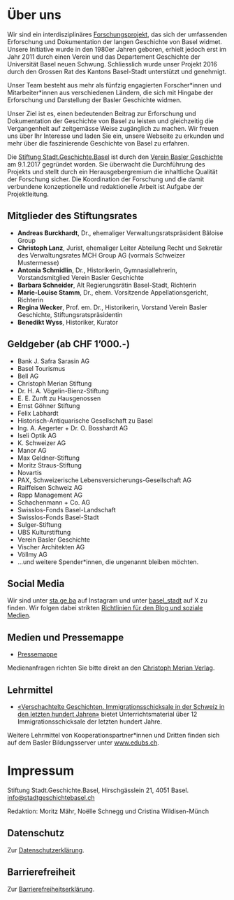 # Über uns

Wir sind ein interdisziplinäres <a href="https://stadtgeschichtebasel.ch/projekt" target="_blank">Forschungsprojekt</a>, das sich der umfassenden Erforschung und Dokumentation der langen Geschichte von Basel widmet. Unsere Initiative wurde in den 1980er Jahren geboren, erhielt jedoch erst im Jahr 2011 durch einen Verein und das Departement Geschichte der Universität Basel neuen Schwung. Schliesslich wurde unser Projekt 2016 durch den Grossen Rat des Kantons Basel-Stadt unterstützt und genehmigt.

Unser Team besteht aus mehr als fünfzig engagierten Forscher\*innen und Mitarbeiter\*innen aus verschiedenen Ländern, die sich mit Hingabe der Erforschung und Darstellung der Basler Geschichte widmen.

Unser Ziel ist es, einen bedeutenden Beitrag zur Erforschung und Dokumentation der Geschichte von Basel zu leisten und gleichzeitig die Vergangenheit auf zeitgemässe Weise zugänglich zu machen. Wir freuen uns über Ihr Interesse und laden Sie ein, unsere Webseite zu erkunden und mehr über die faszinierende Geschichte von Basel zu erfahren.

Die <a href="https://stiftungen.stiftungschweiz.ch/organisation/stiftung-stadt-geschichte-basel" target="_blank">Stiftung Stadt.Geschichte.Basel</a> ist durch den <a href="https://stadtgeschichtebasel.ch/verein" target="_blank">Verein Basler Geschichte</a> am 9.1.2017 gegründet worden. Sie überwacht die Durchführung des Projekts und stellt durch ein Herausgebergremium die inhaltliche Qualität der Forschung sicher. Die Koordination der Forschung und die damit verbundene konzeptionelle und redaktionelle Arbeit ist Aufgabe der Projektleitung.

## Mitglieder des Stiftungsrates

- **Andreas Burckhardt**, Dr., ehemaliger Verwaltungsratspräsident Bâloise Group
- **Christoph Lanz**, Jurist, ehemaliger Leiter Abteilung Recht und Sekretär des Verwaltungsrates MCH Group AG (vormals Schweizer Mustermesse)
- **Antonia Schmidlin**, Dr., Historikerin, Gymnasiallehrerin, Vorstandsmitglied Verein Basler Geschichte
- **Barbara Schneider**, Alt Regierungsrätin Basel-Stadt, Richterin
- **Marie-Louise Stamm**, Dr., ehem. Vorsitzende Appellationsgericht, Richterin
- **Regina Wecker**, Prof. em. Dr., Historikerin, Vorstand Verein Basler Geschichte, Stiftungsratspräsidentin
- **Benedikt Wyss**, Historiker, Kurator

## Geldgeber (ab CHF 1’000.-)

- Bank J. Safra Sarasin AG
- Basel Tourismus
- Bell AG
- Christoph Merian Stiftung
- Dr. H. A. Vögelin-Bienz-Stiftung
- E. E. Zunft zu Hausgenossen
- Ernst Göhner Stiftung
- Felix Labhardt
- Historisch-Antiquarische Gesellschaft zu Basel
- Ing. A. Aegerter + Dr. O. Bosshardt AG
- Iseli Optik AG
- K. Schweizer AG
- Manor AG
- Max Geldner-Stiftung
- Moritz Straus-Stiftung
- Novartis
- PAX, Schweizerische Lebensversicherungs-Gesellschaft AG
- Raiffeisen Schweiz AG
- Rapp Management AG
- Schachenmann + Co. AG
- Swisslos-Fonds Basel-Landschaft
- Swisslos-Fonds Basel-Stadt
- Sulger-Stiftung
- UBS Kulturstiftung
- Verein Basler Geschichte
- Vischer Architekten AG
- Völlmy AG
- …und weitere Spender\*innen, die ungenannt bleiben möchten.

## Social Media

Wir sind unter <a href="https://www.instagram.com/sta.ge.ba/" target="_blank">sta.ge.ba</a> auf Instagram und unter <a href="https://twitter.com/basel_stadt" target="_blank">basel_stadt</a> auf X zu finden. Wir folgen dabei strikten <a href="https://stadtgeschichtebasel.ch/richtlinien-fuer-den-blog-und-soziale-medien" target="_blank">Richtlinien für den Blog und soziale Medien</a>.

## Medien und Pressemappe

- <a href="https://stadtgeschichtebasel.ch/pressemappe" target="_blank">Pressemappe</a>

Medienanfragen richten Sie bitte direkt an den <a href="https://www.merianverlag.ch/presse.html" target="_blank">Christoph Merian Verlag</a>.

## Lehrmittel

- <a href="https://stadtgeschichtebasel.ch/vermittlungsangebot-verschachtelte-geschichten-immigrationsschicksale-in-der-schweiz-in-den-letzten-hundert-jahren" target="_blank">«Verschachtelte Geschichten. Immigrationsschicksale in der Schweiz in den letzten hundert Jahren»</a> bietet Unterrichtsmaterial über 12 Immigrationsschicksale der letzten hundert Jahre.

Weitere Lehrmittel von Kooperationspartner\*innen und Dritten finden sich auf dem Basler Bildungsserver unter <a href="https://www.edubs.ch/" target="_blank">www.edubs.ch</a>.

# Impressum

Stiftung Stadt.Geschichte.Basel, Hirschgässlein 21, 4051 Basel. [info@stadtgeschichtebasel.ch](mailto:info@stadtgeschichtebasel.ch)

Redaktion: Moritz Mähr, Noëlle Schnegg und Cristina Wildisen-Münch

## Datenschutz

Zur <a href="https://stadtgeschichtebasel.ch/datenschutzerklaerung" target="_blank">Datenschutzerklärung</a>.

## Barrierefreiheit

Zur <a href="https://stadtgeschichtebasel.ch/barrierefreiheitserklaerung" target="_blank">Barrierefreiheitserklärung</a>.
